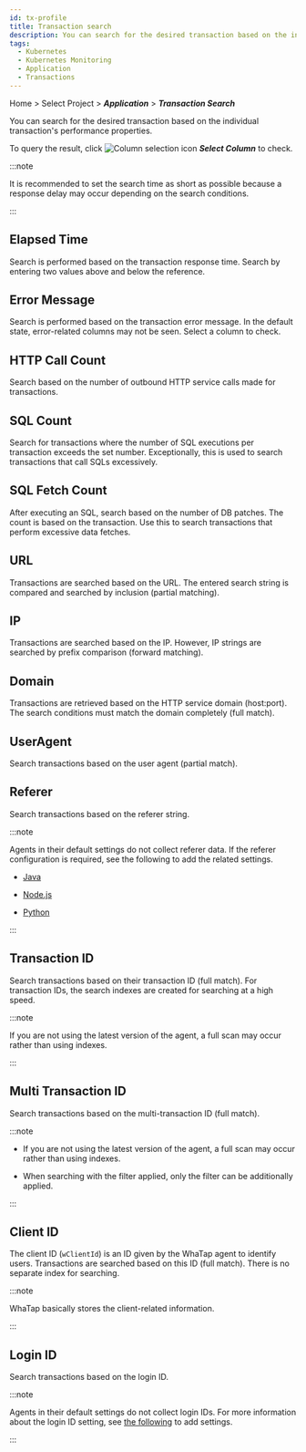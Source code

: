 ```yaml
---
id: tx-profile
title: Transaction search
description: You can search for the desired transaction based on the individual transaction's performance properties.
tags:
  - Kubernetes
  - Kubernetes Monitoring
  - Application
  - Transactions
---
```


Home > Select Project > **_Application_** > **_Transaction Search_**

<ImgLang img='whatap_application_analysis_tx_profile.png' desc='Transaction Search' />

You can search for the desired transaction based on the individual transaction's performance properties.

<ImgLang img='whatap_application_analysis_tx_profile_column.png' desc='Select Column' />

To query the result, click ![Column selection icon](/img/ico-column-set.svg) **_Select Column_** to check.

:::note

It is recommended to set the search time as short as possible because a response delay may occur depending on the search conditions.

:::

## Elapsed Time

<ImgLang img='whatap_application_analysis_tx_profile_time.png' desc='Elapsed Time' />

Search is performed based on the transaction response time. Search by entering two values above and below the reference.

## Error Message

<ImgLang img='whatap_application_analysis_tx_profile_error.png' desc='Error Message' />

Search is performed based on the transaction error message. In the default state, error-related columns may not be seen. Select a column to check.

## HTTP Call Count

<ImgLang img='whatap_application_analysis_tx_profile_http.png' desc='HTTP Call Count' />

Search based on the number of outbound HTTP service calls made for transactions.

## SQL Count

<ImgLang img='whatap_application_analysis_tx_profile_sql.png' desc='SQL Count' />

Search for transactions where the number of SQL executions per transaction exceeds the set number. Exceptionally, this is used to search transactions that call SQLs excessively.

## SQL Fetch Count

<ImgLang img='whatap_application_analysis_tx_profile_sqlfetch.png' desc='SQL Fetch Count' />

After executing an SQL, search based on the number of DB patches. The count is based on the transaction. Use this to search transactions that perform excessive data fetches.

## URL

<ImgLang img='whatap_application_analysis_tx_profile_url.png' desc='URL' />

Transactions are searched based on the URL. The entered search string is compared and searched by inclusion (partial matching).

## IP

<ImgLang img='whatap_application_analysis_tx_profile_ip.png' desc='IP' />

Transactions are searched based on the IP. However, IP strings are searched by prefix comparison (forward matching).

## Domain

<ImgLang img='whatap_application_analysis_tx_profile_domain.png' desc='Domain' />

Transactions are retrieved based on the HTTP service domain (host:port). The search conditions must match the domain completely (full match).

## UserAgent

<ImgLang img='whatap_application_analysis_tx_profile_useragent.png' desc='User Agent' />

Search transactions based on the user agent (partial match). 

## Referer

<ImgLang img='whatap_application_analysis_tx_profile_referer.png' desc='Referer' />

Search transactions based on the referer string.

:::note

Agents in their default settings do not collect referer data. If the referer configuration is required, see the following to add the related settings.

-   [Java](../java/analysis-apm-trs#stat-referer)

-   [Node.js](../nodejs/analysis-apm-trs#stat-referer)

-   [Python](../python/analysis-apm-trs#stat-referer)

:::

## Transaction ID

<ImgLang img='whatap_application_analysis_tx_profile_tid.png' desc='Transaction ID' />

Search transactions based on their transaction ID (full match). For transaction IDs, the search indexes are created for searching at a high speed.

:::note

If you are not using the latest version of the agent, a full scan may occur rather than using indexes.

:::

## Multi Transaction ID

<ImgLang img='whatap_application_analysis_tx_profile_mtid.png' desc='Multi Transaction ID' />

Search transactions based on the multi-transaction ID (full match).

:::note

-   If you are not using the latest version of the agent, a full scan may occur rather than using indexes.

-   When searching with the <Cmdname sid="TTL06107" className="uitext" /> filter applied, only the <Cmdname sid="TTL06111" className="uitext" /> filter can be additionally applied.

:::

## Client ID

<ImgLang img='whatap_application_analysis_tx_profile_clientid.png' desc='Client ID' />

The client ID (`wClientId`) is an ID given by the WhaTap agent to identify users. Transactions are searched based on this ID (full match). There is no separate index for searching.

:::note

WhaTap basically stores the client-related information.

:::

## Login ID

<ImgLang img='whatap_application_analysis_tx_profile_loginid.png' desc='Login ID' />

Search transactions based on the login ID.

:::note

Agents in their default settings do not collect login IDs. For more information about the login ID setting, see [the following](../java/script-plugin#common-plugin) to add settings.

:::
